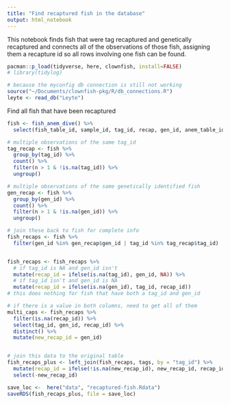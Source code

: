 ```yaml
---
title: "Find recaptured fish in the database"
output: html_notebook
---
```

This notebook finds fish that were tag recaptured and genetically recaptured and connects all of the observations of those fish, assigning them a recapture id so all rows involving one fish can be found.

```r
pacman::p_load(tidyverse, here, clownfish, install=FALSE)
# library(tidylog)

# because the myconfig db connection is still not working
source("~/Documents/clownfish-pkg/R/db_connections.R")
leyte <- read_db("Leyte")
```

Find all fish that have been recaptured
```r
fish <- fish_anem_dive() %>% 
  select(fish_table_id, sample_id, tag_id, recap, gen_id, anem_table_id, fish_obs_time, anem_obs_time, date, anem_id, anem_obs, gps) 

# multiple observations of the same tag_id
tag_recap <- fish %>% 
  group_by(tag_id) %>% 
  count() %>% 
  filter(n > 1 & !is.na(tag_id)) %>% 
  ungroup() 

# multiple observations of the same genetically identified fish
gen_recap <- fish %>% 
  group_by(gen_id) %>% 
  count() %>% 
  filter(n > 1 & !is.na(gen_id)) %>% 
  ungroup()

# join these back to fish for complete info
fish_recaps <- fish %>% 
  filter(gen_id %in% gen_recap$gen_id | tag_id %in% tag_recap$tag_id)


fish_recaps <- fish_recaps %>% 
  # if tag_id is NA and gen_id isn't
  mutate(recap_id = ifelse(is.na(tag_id), gen_id, NA)) %>% 
  # if tag_id isn't and gen_id is NA
  mutate(recap_id = ifelse(is.na(gen_id), tag_id, recap_id))
# this does nothing for fish that have both a tag_id and gen_id

# if there is a value in both columns, need to get all of them
multi_caps <- fish_recaps %>% 
  filter(is.na(recap_id)) %>% 
  select(tag_id, gen_id, recap_id) %>% 
  distinct() %>% 
  mutate(new_recap_id = gen_id)


# join this data to the original table
fish_recaps_plus <- left_join(fish_recaps, tags, by = "tag_id") %>% 
  mutate(recap_id = ifelse(!is.na(new_recap_id), new_recap_id, recap_id)) %>% 
  select(-new_recap_id)

save_loc <-  here("data", "recaptured-fish.Rdata")
saveRDS(fish_recaps_plus, file = save_loc)
```


